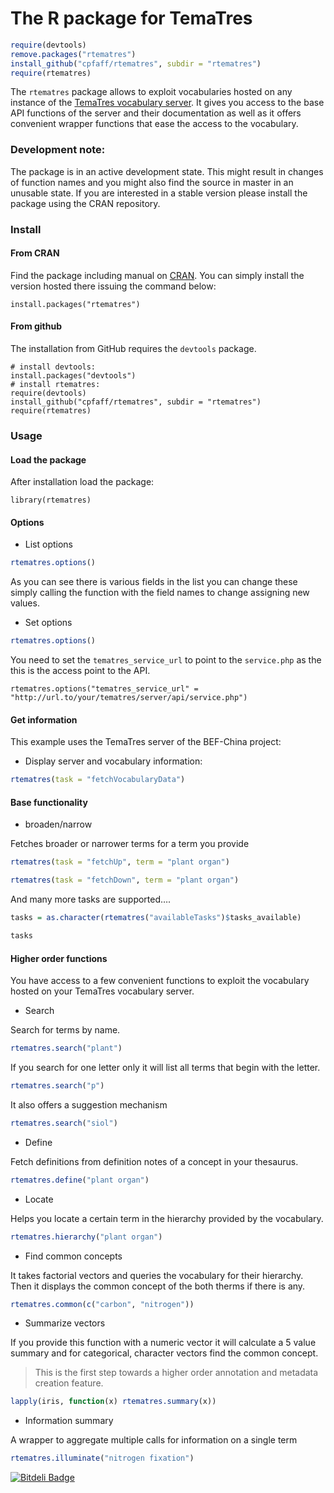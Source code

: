 # The R package for TemaTres

```r
require(devtools)
remove.packages("rtematres")
install_github("cpfaff/rtematres", subdir = "rtematres") 
require(rtematres)
```

The `rtematres` package allows to exploit vocabularies hosted on any instance
of the [TemaTres vocabulary server](http://www.vocabularyserver.com/). It gives
you access to the base API functions of the server and their documentation as
well as it offers convenient wrapper functions that ease the access to the
vocabulary.

### Development note:

The package is in an active development state. This might result in changes of
function names and you might also find the source in master in an unusable
state. If you are interested in a stable version please install the package
using the CRAN repository.

### Install

#### From CRAN

Find the package including manual on
[CRAN](http://cran.r-project.org/web/packages/rtematres/index.html). You can
simply install the version hosted there issuing the command below:

```
install.packages("rtematres")
```

#### From github

The installation from GitHub requires the `devtools` package.

```
# install devtools:
install.packages("devtools")
# install rtematres:
require(devtools)
install_github("cpfaff/rtematres", subdir = "rtematres") 
require(rtematres)
```

### Usage

#### Load the package

After installation load the package:

```
library(rtematres)
```

#### Options

* List options

```r
rtematres.options()
```

As you can see there is various fields in the list you can change these simply
calling the function with the field names to change assigning new values.

* Set options

```r
rtematres.options()
```

You need to set the `tematres_service_url` to point to the `service.php` as the
this is the access point to the API.

`rtematres.options("tematres_service_url" = "http://url.to/your/tematres/server/api/service.php")`


#### Get information 

This example uses the TemaTres server of the BEF-China project:

* Display server and vocabulary information:

```r
rtematres(task = "fetchVocabularyData")
```

#### Base functionality

* broaden/narrow

Fetches broader or narrower terms for a term you provide

```r
rtematres(task = "fetchUp", term = "plant organ")
```

```r
rtematres(task = "fetchDown", term = "plant organ")
```

And many more tasks are supported....

```r
tasks = as.character(rtematres("availableTasks")$tasks_available)
```

```r
tasks 
```

#### Higher order functions 

You have access to a few convenient functions to exploit the vocabulary hosted
on your TemaTres vocabulary server.

* Search

Search for terms by name. 

```r
rtematres.search("plant")
```

If you search for one letter only it will list all terms that begin with the
letter.

```r
rtematres.search("p")
```

It also offers a suggestion mechanism

```r
rtematres.search("siol")
```

* Define

Fetch definitions from definition notes of a concept in your thesaurus.

```r
rtematres.define("plant organ")
```

* Locate

Helps you locate a certain term in the hierarchy provided by the vocabulary.


```r
rtematres.hierarchy("plant organ")
```

* Find common concepts

It takes factorial vectors and queries the vocabulary for their hierarchy.
Then it displays the common concept of the both therms if there is any.

```r
rtematres.common(c("carbon", "nitrogen"))
```

* Summarize vectors 
  
If you provide this function with a numeric vector it will calculate a 5 value
summary and for categorical, character vectors find the common concept.

> This is the first step towards a higher order annotation and metadata creation
> feature.

```r
lapply(iris, function(x) rtematres.summary(x))
```

* Information summary 

A wrapper to aggregate multiple calls for information on a single term 


```r
rtematres.illuminate("nitrogen fixation")
```


[![Bitdeli Badge](https://d2weczhvl823v0.cloudfront.net/cpfaff/rtematres/trend.png)](https://bitdeli.com/free "Bitdeli Badge")
